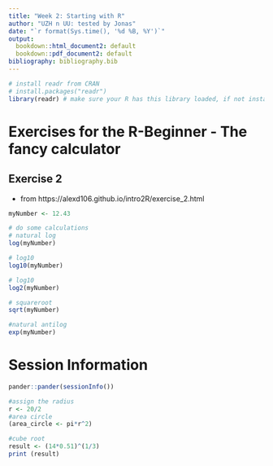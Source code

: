 ```yaml
---
title: "Week 2: Starting with R"
author: "UZH n UU: tested by Jonas"
date: "`r format(Sys.time(), '%d %B, %Y')`"
output:
  bookdown::html_document2: default
  bookdown::pdf_document2: default
bibliography: bibliography.bib
---
```


```r
# install readr from CRAN
# install.packages("readr")
library(readr) # make sure your R has this library loaded, if not install it (see line above)
```

# Exercises for the R-Beginner - The fancy calculator

## Exercise 2
* from https://alexd106.github.io/intro2R/exercise_2.html
```r
myNumber <- 12.43

# do some calculations
# natural log
log(myNumber)
```

```r
# log10
log10(myNumber)
```

```r
# log10
log2(myNumber)
```
```r
# squareroot
sqrt(myNumber)
```
```r
#natural antilog 
exp(myNumber)
```

# Session Information

```r
pander::pander(sessionInfo())
```

```r
#assign the radius
r <- 20/2
#area circle 
(area_circle <- pi*r^2)

```
```r
#cube root
result <- (14*0.51)^(1/3)
print (result)
```

